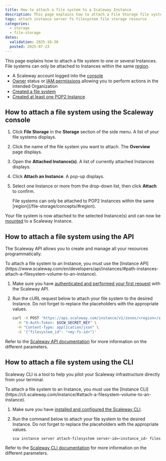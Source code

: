```yaml
---
title: How to attach a file system to a Scaleway Instance
description: This page explains how to attach a File Storage file system to Scaleway Instances
tags: attach instance server fs filesystem file storage resource
categories:
  - storage
  - file-storage
dates:
  validation: 2025-10-30
  posted: 2025-07-23
---
```


This page explains how to attach a file system to one or several Instances. File systems can only be attached to Instances within the same [region](/file-storage/concepts/#region).


<Requirements />

- A Scaleway account logged into the [console](https://console.scaleway.com)
- [Owner](/iam/concepts/#owner) status or [IAM permissions](/iam/concepts/#permission) allowing you to perform actions in the intended Organization
- [Created a file system](/file-storage/how-to/create-file-system/)
- [Created at least one POP2 Instance](/instances/how-to/create-an-instance/)

## How to attach a file system using the Scaleway console

1. Click **File Storage** in the **Storage** section of the side menu. A list of your file systems displays.

2. Click the name of the file system you want to attach. The **Overview** page displays.

3. Open the **Attached Instance(s)**. A list of currently attached Instances displays.

4. Click **Attach an Instance**. A pop-up displays.

5. Select one Instance or more from the drop-down list, then click **Attach** to confirm.

    <Message type="important">
    File systems can only be attached to POP2 Instances within the same [region](/file-storage/concepts/#region).
    </Message>

Your file system is now attached to the selected Instance(s) and can now be [mounted](/file-storage/how-to/mount-file-system/) to a Scaleway Instance.

## How to attach a file system using the API

The Scaleway API allows you to create and manage all your resources programmatically.

<Message type="note">
To attach a file system to an Instance, you must use the [Instance API](https://www.scaleway.com/en/developers/api/instances/#path-instances-attach-a-filesystem-volume-to-an-instance).
</Message>

1. Make sure you have [authenticated and performed your first request](https://www.scaleway.com/en/developers/api/#quickstart-first-request) with the Scaleway API.

2. Run the cURL request below to attach your file system to the desired Instance. Do not forget to replace the placeholders with the appropriate values.

    ```bash
    curl -X POST 'https://api.scaleway.com/instance/v1/zones/<region>/servers/<instance-id>/attach-filesystem' \
      -H "X-Auth-Token: $SCW_SECRET_KEY" \
      -H "Content-Type: application/json" \
      -d '{"filesystem_id": "<my-fs-id>"}'
    ```

Refer to the [Scaleway API documentation](https://www.scaleway.com/en/developers/api/instances/#path-instances-attach-a-filesystem-volume-to-an-instance) for more information on the different parameters.

## How to attach a file system using the CLI

Scaleway CLI is a tool to help you pilot your Scaleway infrastructure directly from your terminal.

<Message type="note">
To attach a file system to an Instance, you must use the [Instance CLI](https://cli.scaleway.com/instance/#attach-a-filesystem-volume-to-an-instance).
</Message>

1. Make sure you have [installed and configured the Scaleway CLI](/scaleway-cli/quickstart/).

2. Run the command below to attach your file system to the desired Instance. Do not forget to replace the placeholders with the appropriate values.

    ```bash
    scw instance server attach-filesystem server-id=<instance_id> filesystem-id=<filesystem_id> zone=<availability_zone>
    ```

Refer to the [Scaleway CLI documentation](https://cli.scaleway.com/instance/#attach-a-filesystem-volume-to-an-instance) for more information on the different parameters.